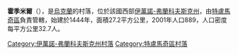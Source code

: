 {{coord|48|45|26|N|25|6|24|E|scale:30000|display=title}}

'''霍季米爾'''（{{lang-uk|Хотимир}}），是[[烏克蘭|烏克蘭]]的村落，位於該國西部[[伊萬諾-弗蘭科夫斯克州|伊萬諾-弗蘭科夫斯克州]]，由[[特盧馬奇區|特盧馬奇區]]負責管轄，始建於1444年，面積27.2平方公里，2001年人口889，人口密度每平方公里32.7人。

{{DEFAULTSORT:Хотимир}}
[[Category:伊萬諾-弗蘭科夫斯克州村落|Category:伊萬諾-弗蘭科夫斯克州村落]]
[[Category:特盧馬奇區村落|Category:特盧馬奇區村落]]


{{IvanoFrankivsk-geo-stub}}
